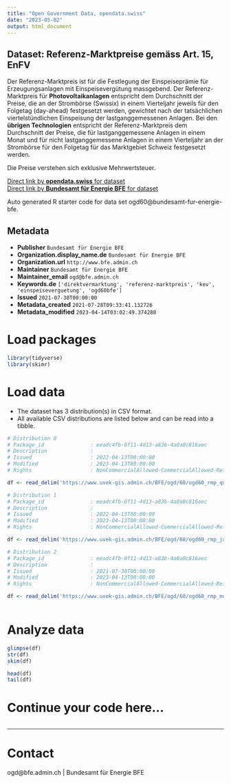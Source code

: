 ```yaml
---
title: "Open Government Data, opendata.swiss"
date: "2023-05-02"
output: html_document
---
```


## Dataset: Referenz-Marktpreise gemäss Art. 15, EnFV

Der Referenz-Marktpreis ist für die Festlegung der Einspeiseprämie für Erzeugungsanlagen mit Einspeisevergütung massgebend. Der Referenz-Marktpreis für __Photovoltaikanlagen__ entspricht dem Durchschnitt der Preise, die an der Strombörse (Swissix) in einem Vierteljahr jeweils für den Folgetag (day-ahead) festgesetzt werden, gewichtet nach der tatsächlichen viertelstündlichen Einspeisung der lastganggemessenen Anlagen. Bei den __übrigen Technologien__ entspricht der Referenz-Marktpreis dem Durchschnitt der Preise, die für lastganggemessene Anlagen in einem Monat und für nicht lastganggemessene Anlagen in einem Vierteljahr an der Strombörse für den Folgetag für das Marktgebiet Schweiz festgesetzt werden. 

Die Preise verstehen sich exklusive Mehrwertsteuer.

[Direct link by **opendata.swiss** for dataset](https://opendata.swiss/de/dataset/referenz-marktpreise-gemass-art-15-enfv)<br>
[Direct link by **Bundesamt für Energie BFE** for dataset](http://www.bfe.admin.ch/kev)

Auto generated R starter code for data set ogd60@bundesamt-fur-energie-bfe.

## Metadata

- **Publisher** `Bundesamt für Energie BFE`
- **Organization.display_name.de** `Bundesamt für Energie BFE`
- **Organization.url** `http://www.bfe.admin.ch`
- **Maintainer** `Bundesamt für Energie BFE`
- **Maintainer_email** `ogd@bfe.admin.ch`
- **Keywords.de** `['direktvermarktung', 'referenz-marktpreis', 'kev', 'einspeiseverguetung', 'ogd60bfe']`
- **Issued** `2021-07-30T00:00:00`
- **Metadata_created** `2021-07-28T09:33:41.132726`
- **Metadata_modified** `2023-04-14T03:02:49.374288`


# Load packages

```r

library(tidyverse)
library(skimr)

```

# Load data

-   The dataset has 3 distribution(s) in CSV format.
-   All available CSV distributions are listed below and can be read into a tibble.

```r

# Distribution 0
# Package_id               : eeadc4fb-8f11-4d13-a83b-4a0a0c816aec
# Description              : 
# Issued                   : 2022-04-13T00:00:00
# Modified                 : 2023-04-13T00:00:00
# Rights                   : NonCommercialAllowed-CommercialAllowed-ReferenceRequired

df <- read_delim('https://www.uvek-gis.admin.ch/BFE/ogd/60/ogd60_rmp_quartalspreise.csv')

# Distribution 1
# Package_id               : eeadc4fb-8f11-4d13-a83b-4a0a0c816aec
# Description              : 
# Issued                   : 2022-04-13T00:00:00
# Modified                 : 2023-04-13T00:00:00
# Rights                   : NonCommercialAllowed-CommercialAllowed-ReferenceRequired

df <- read_delim('https://www.uvek-gis.admin.ch/BFE/ogd/60/ogd60_rmp_jahrespreise.csv')

# Distribution 2
# Package_id               : eeadc4fb-8f11-4d13-a83b-4a0a0c816aec
# Description              : 
# Issued                   : 2021-07-30T00:00:00
# Modified                 : 2023-04-13T00:00:00
# Rights                   : NonCommercialAllowed-CommercialAllowed-ReferenceRequired

df <- read_delim('https://www.uvek-gis.admin.ch/BFE/ogd/60/ogd60_rmp_monatspreise.csv')



```

# Analyze data

```r

glimpse(df)
str(df)
skim(df)

head(df)
tail(df)

```

# Continue your code here...

```r

```

------------------------------------------------------------------------

# Contact

ogd@bfe.admin.ch | Bundesamt für Energie BFE
